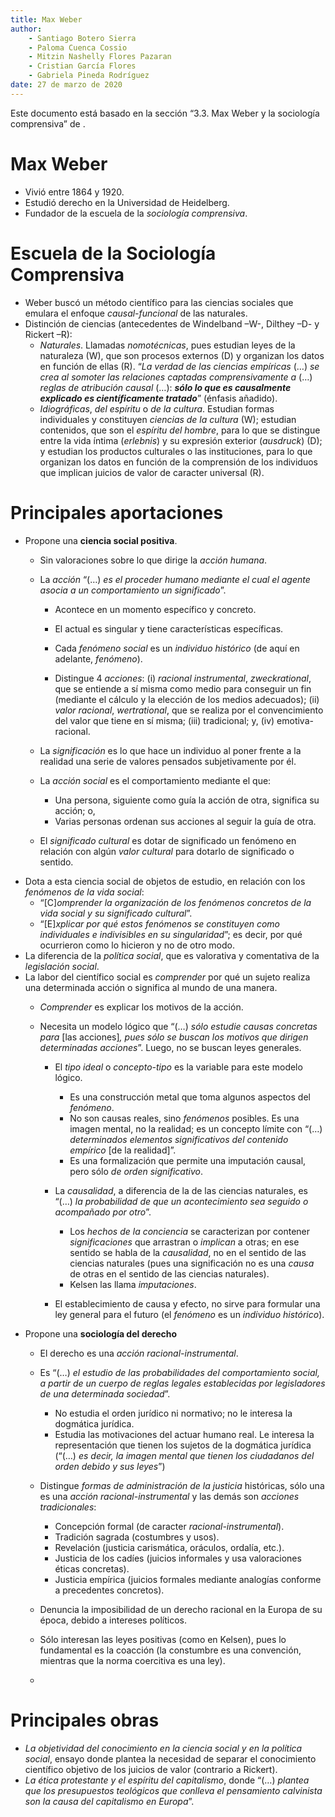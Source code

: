 ```yaml
---
title: Max Weber
author:
    - Santiago Botero Sierra
    - Paloma Cuenca Cossio
    - Mitzin Nashelly Flores Pazaran
    - Cristian García Flores
    - Gabriela Pineda Rodríguez
date: 27 de marzo de 2020
---
```


Este documento está basado en la sección "3.3. Max Weber y la sociología
comprensiva" de \citetitle{lib:hernandez}.

# Max Weber

- Vivió entre 1864 y 1920.
- Estudió derecho en la Universidad de Heidelberg.
- Fundador de la escuela de la *sociología comprensiva*.

# Escuela de la Sociología Comprensiva

- Weber buscó un método científico para las ciencias sociales que emulara el
    enfoque *causal-funcional* de las naturales.
- Distinción de ciencias (antecedentes de Windelband --W-, Dilthey --D- y
    Rickert --R):
    + *Naturales*. Llamadas *nomotécnicas*, pues estudian leyes de la naturaleza
        (W), que son procesos externos (D) y organizan los datos en función de
        ellas (R). "*La verdad de las ciencias empíricas* (...) *se crea al
        somoter las relaciones captadas comprensivamente a* (...) *reglas de
        atribución causal* (...): ***sólo lo que es causalmente explicado es
        científicamente tratado***" (énfasis añadido).
    + *Idiográficas*, *del espíritu* o *de la cultura*. Estudian formas
        individuales y constituyen *ciencias de la cultura* (W); estudian
        contenidos, que son el *espíritu del hombre*, para lo que se distingue
        entre la vida íntima (*erlebnis*) y su expresión exterior (*ausdruck*)
        (D); y estudian los productos culturales o las instituciones, para lo
        que organizan los datos en función de la comprensión de los individuos
        que implican juicios de valor de caracter universal (R).

# Principales aportaciones

- Propone una **ciencia social positiva**.
    + Sin valoraciones sobre lo que dirige la *acción humana*.
    + La *acción* "(...) *es el proceder humano mediante el cual el agente
        asocia a un comportamiento un significado*".

        * Acontece en un momento específico y concreto.
        * El actual es singular y tiene características específicas.
        * Cada *fenómeno social* es un *individuo histórico* (de aquí en
            adelante, *fenómeno*).

        * Distingue 4 *acciones*: (i) *racional instrumental*, *zweckrational*,
            que se entiende a sí misma como medio para conseguir un fin
            (mediante el cálculo y la elección de los medios adecuados); (ii)
            *valor racional*, *wertrational*, que se realiza por el
            convencimiento del valor que tiene en sí misma; (iii) tradicional;
            y, (iv) emotiva-racional.

    + La *significación* es lo que hace un individuo al poner frente a la
        realidad una serie de valores pensados subjetivamente por él.
    + La *acción social* es el comportamiento mediante el que:
        - Una persona, siguiente como guía la acción de otra, significa su
            acción; o,
        - Varias personas ordenan sus acciones al seguir la guía de otra.
    + El *significado cultural* es dotar de significado un fenómeno en relación
        con algún *valor cultural* para dotarlo de significado o sentido.

- Dota a esta ciencia social de objetos de estudio, en relación con los
    *fenómenos de la vida social*:
    + "[C]*omprender la organización de los fenómenos concretos de la vida
        social y su significado cultural*".
    + "[E]*xplicar por qué estos fenómenos se constituyen como individuales e
        indivisibles en su singularidad*"; es decir, por qué ocurrieron como
        lo hicieron y no de otro modo.
- La diferencia de la *política social*, que es valorativa y comentativa de la
    *legislación social*.
- La labor del científico social es *comprender* por qué un sujeto realiza una
    determinada acción o significa al mundo de una manera.
    + *Comprender* es explicar los motivos de la acción.
    + Necesita un modelo lógico que "(...) *sólo estudie causas concretas para*
        [las acciones]*, pues sólo se buscan los motivos que dirigen
        determinadas acciones*". Luego, no se buscan leyes generales.

        - El *tipo ideal* o *concepto-tipo* es la variable para este modelo
            lógico.

            * Es una construcción metal que toma algunos aspectos del *fenómeno*.
            * No son causas reales, sino *fenómenos* posibles. Es una imagen
                mental, no la realidad; es un concepto límite con "(...)
                *determinados  elementos significativos del contenido empírico*
                [de la realidad]".
            * Es una formalización que permite una imputación causal, pero sólo
                *de orden significativo*.

        - La *causalidad*, a diferencia de la de las ciencias naturales, es
            "(...) *la probabilidad de que un acontecimiento sea seguido o
            acompañado por otro*".

            * Los *hechos de la conciencia* se caracterizan por contener
                *significaciones* que arrastran o *implican* a otras; en ese
                sentido se habla de la *causalidad*, no en el sentido de las
                ciencias naturales (pues una significación no es una *causa* de
                otras en el sentido de las ciencias naturales).
            * Kelsen las llama *imputaciones*.

        - El establecimiento de causa y efecto, no sirve para formular una ley
            general para el futuro (el *fenómeno* es un *individuo histórico*).

- Propone una **sociología del derecho**
    + El derecho es una *acción racional-instrumental*.
    + Es "(...) *el estudio de las probabilidades del comportamiento social, a
        partir de un cuerpo de reglas legales establecidas por legisladores de
        una determinada sociedad*".

        * No estudia el orden jurídico ni normativo; no le interesa la dogmática
            jurídica.
        * Estudia las motivaciones del actuar humano real. Le interesa la
            representación que tienen los sujetos de la dogmática jurídica
            ("(...) *es decir, la imagen mental que tienen los ciudadanos del
            orden debido y sus leyes*")

    + Distingue *formas de administración de la justicia* históricas, sólo una
        es una *acción racional-instrumental* y las demás son *acciones
        tradicionales*:

        * Concepción formal (de caracter *racional-instrumental*).
        * Tradición sagrada (costumbres y usos).
        * Revelación (justicia carismática, oráculos, ordalía, etc.).
        * Justicia de los cadíes (juicios informales y usa valoraciones éticas
            concretas).
        * Justicia empírica (juicios formales mediante analogías conforme a
            precedentes concretos).

    + Denuncia la imposibilidad de un derecho racional en la Europa de su época,
        debido a intereses políticos.
    + Sólo interesan las leyes positivas (como en Kelsen), pues lo fundamental
        es la coacción (la constumbre es una convención, mientras que la norma
        coercitiva es una ley).
    +

# Principales obras

- *La objetividad del conocimiento en la ciencia social y en la política social*,
    ensayo donde plantea la necesidad de separar el conocimiento científico
    objetivo de los juicios de valor (contrario a Rickert).
+ *La ética protestante y el espíritu del capitalismo*, donde "(...) *plantea
    que los presupuestos teológicos que conlleva el pensamiento calvinista son
    la causa del capitalismo en Europa*".
